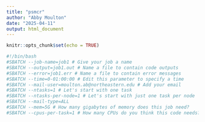 ```yaml
---
title: "psmcr"
author: "Abby Moulton"
date: "2025-04-11"
output: html_document
---
```


```r
knitr::opts_chunk$set(echo = TRUE)
```

```bash
#!/bin/bash
#SBATCH --job-name=job1 # Give your job a name
#SBATCH --output=job1.out # Name a file to contain code outputs
#SBATCH --error=job1.err # Name a file to contain error messages
#SBATCH --time=0-01:00:00 # Edit this parameter to specify a time
#SBATCH --mail-user=moulton.ab@northeastern.edu # Add your email
#SBATCH --ntasks=1 # Let's start with one task
#SBATCH --ntasks-per-node=1 # Let's start with just one task per node
#SBATCH --mail-type=ALL
#SBATCH --mem=5G # How many gigabytes of memory does this job need?
#SBATCH --cpus-per-task=1 # How many CPUs do you think this code needs?
```

